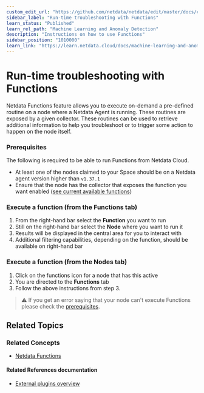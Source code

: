 ```yaml
---
custom_edit_url: "https://github.com/netdata/netdata/edit/master/docs/cloud/runtime-troubleshooting-with-functions.md"
sidebar_label: "Run-time troubleshooting with Functions"
learn_status: "Published"
learn_rel_path: "Machine Learning and Anomaly Detection"
description: "Instructions on how to use Functions"
sidebar_position: "1010000"
learn_link: "https://learn.netdata.cloud/docs/machine-learning-and-anomaly-detection/run-time-troubleshooting-with-functions"
---
```


# Run-time troubleshooting with Functions

Netdata Functions feature allows you to execute on-demand a pre-defined routine on a node where a Netdata Agent is running. These routines are exposed by a given collector. 
These routines can be used to retrieve additional information to help you troubleshoot or to trigger some action to happen on the node itself.


### Prerequisites

The following is required to be able to run Functions from Netdata Cloud.
* At least one of the nodes claimed to your Space should be on a Netdata agent version higher than `v1.37.1`
* Ensure that the node has the collector that exposes the function you want enabled ([see current available functions](/docs/top-monitoring#what-functions-are-currently-available))

### Execute a function (from the Functions tab)

1. From the right-hand bar select the **Function** you want to run
2. Still on the right-hand bar select the **Node** where you want to run it
3. Results will be displayed in the central area for you to interact with
4. Additional filtering capabilities, depending on the function, should be available on right-hand bar

### Execute a function (from the Nodes tab)

1. Click on the functions icon for a node that has this active
2. You are directed to the **Functions** tab
3. Follow the above instructions from step 3.

> ⚠️ If you get an error saying that your node can't execute Functions please check the [prerequisites](#prerequisites).

## Related Topics

### **Related Concepts**
- [Netdata Functions](/docs/top-monitoring)

#### Related References documentation
- [External plugins overview](/docs/developer-and-contributor-corner/external-plugins#function)
